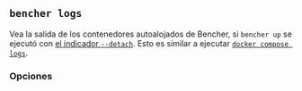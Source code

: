 
## `bencher logs`

Vea la salida de los contenedores autoalojados de Bencher,
si `bencher up` se ejecutó con [el indicador `--detach`][detach flag].
Esto es similar a ejecutar [`docker compose logs`][docker compose logs].

<BencherLogsCmd />

[docker compose logs]: https://docs.docker.com/reference/cli/docker/compose/logs/

[detach flag]: #--detach

<LogsService />

### Opciones

<Help />